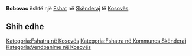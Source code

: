 {{Fshat në Kosovës
 | Emri                = Bobovac
| srp_N_name = Bobovac
| srp_N_FULL_NAME_RO = Bobovac
| srp_N_FULL_NAME_ND_RO = Bobovac
| srp_N_SORT_NAME_RG = BOBOVAC
| srp_N_FULL_NAME_RG = Bobovac
| srp_N_FULL_NAME_ND_RG = Bobovac

 | Emri (Rasa dhanore) = 
 | Figura              = 
 | Shteti              = Kosovo
 | Komuna              = Skënderaj
 | Kodi postar         = 
 | Sipërfaqja          = 

 | Popullsia           = 

 | Regj. i popullsisë  = 
 | Dend. e popullsisë  = 
 | Faqja zyrtare       = 
 <!--- Koordinatat ----> 
 | Gjerësia            = 42.431389
 | Gjatësia            = 20.559444
 | Lartësia            = 
}}
'''Bobovac''' është një [[Fshat]] në [[Skënderaj]] të [[Kosovës]].

<!-- == Gjeografia == -->
<!-- == Historia == -->
<!-- == Demografia == -->
== Shih edhe ==
{{Komuna Skënderaj}}
{{Kosovo-Administrata-Cung}}

[[Kategoria:Fshatra në Kosovës]]
[[Kategoria:Fshatra në Kommunes Skënderaj]]
[[Kategoria:Vendbanime në Kosovës]]